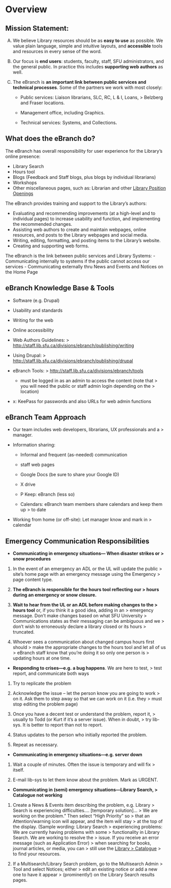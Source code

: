 # Overview
## Mission Statement:

A.  We believe Library resources should be as **easy to use** as possible. We value plain language, simple and intuitive layouts, and **accessible** tools and resources in every sense of the word.

B.  Our focus is **end users**: students, faculty, staff, SFU administrators, and the general public. In practice this includes **supporting web authors** as well.

C.  The eBranch is **an important link between public services and technical processes**. Some of the partners we work with most closely:

    -   Public services: Liaison librarians, SLC, RC, L & I, Loans,
        > Belzberg and Fraser locations.

    -   Management office, including Graphics.

    -   Technical services: Systems, and Collections***.***

## What does the eBranch do?

The eBranch has overall responsibility for user experience for the
Library's online presence:

-   Library Search
-   Hours tool
-   Blogs (Feedback and Staff blogs, plus blogs by individual librarians)
-   Workshops
-   Other miscellaneous pages, such as: Librarian and other [Library Position Openings](https://www.lib.sfu.ca/about/overview/employment/librarian-jobs)

The eBranch provides training and support to the Library's authors:

-   Evaluating and recommending improvements (at a high-level and to individual pages) to increase usability and function, and implementing the recommended changes.
-   Assisting web authors to create and maintain webpages, online resources, and posts to the Library webpages and social media.
-   Writing, editing, formatting, and posting items to the Library's website.
-   Creating and supporting web forms.

The eBranch is the link between public services and Library Systems:
-   Communicating internally to systems if the public cannot access our services
-   Communicating externally thru News and Events and Notices on the Home Page

## eBranch Knowledge Base & Tools


-   Software (e.g. Drupal)

-   Usability and standards

-   Writing for the web

-   Online accessibility

-   Web Authors Guidelines:
    > [[http://staff.lib.sfu.ca/divisions/ebranch/publishing/writing]{.underline}](http://staff.lib.sfu.ca/divisions/ebranch/publishing/writing)

-   Using Drupal:
    > [[http://staff.lib.sfu.ca/divisions/ebranch/publishing/drupal]{.underline}](http://staff.lib.sfu.ca/divisions/ebranch/publishing/drupal)

-   eBranch Tools:
    > [[http://staff.lib.sfu.ca/divisions/ebranch/tools]{.underline}](http://staff.lib.sfu.ca/divisions/ebranch/tools)

    -   must be logged in as an admin to access the content (note that
        > you will need the public or staff admin login depending on the
        > location)

-   x: KeePass for passwords and also URLs for web admin functions

## eBranch Team Approach


-   Our team includes web developers, librarians, UX professionals and a
    > manager.

-   Information sharing:

    -   Informal and frequent (as-needed) communication

    -   staff web pages

    -   Google Docs (be sure to share your Google ID)

    -   X drive

    -   P Keep: eBranch (less so)

    -   Calendars: eBranch team members share calendars and keep them up
        > to date

-   Working from home (or off-site): Let manager know and mark in
    > calendar

## Emergency Communication Responsibilities


-   **Communicating in emergency situations--- When disaster strikes or
    > snow procedures**

1.  In the event of an emergency an ADL or the UL will update the public
    > site's home page with an emergency message using the Emergency
    > page content type.

2.  **The eBranch is responsible for the** **hours tool reflecting our
    > hours during an emergency or snow closure. **

3.  **Wait to hear from the UL or an ADL before making changes to the
    > hours tool** or, if you think it a good idea, adding in an
    > emergency message. Don't make changes based on what SFU University
    > Communications states as their messaging can be ambiguous and we
    > don't wish to erroneously declare a library closed or its hours
    > truncated.

4.  Whoever sees a communication about changed campus hours first should
    > make the appropriate changes to the hours tool and let all of us
    > eBranch staff know that you're doing it so only one person is
    > updating hours at one time.

-   **Responding to crises---e.g. a bug happens**. We are here to test,
    > test report, and communicate both ways

1.  Try to replicate the problem

2.  Acknowledge the issue -- let the person know you are going to work
    > on it. Ask them to step away so that we can work on it (i.e. they
    > must stop editing the problem page)

3.  Once you have a decent test or understand the problem, report it,
    > usually to Todd (or Kurt if it's a server issue). When in doubt,
    > try lib-sys. It is better to report than not to report.

4.  Status updates to the person who initially reported the problem.

5.  Repeat as necessary.

-   **Communicating in emergency situations---e.g. server down**

1.  Wait a couple of minutes. Often the issue is temporary and will fix
    > itself.

2.  E-mail lib-sys to let them know about the problem. Mark as URGENT.

-   **Communicating in (semi) emergency situations---Library Search,
    > Catalogue not working**

1.  Create a News & Events item describing the problem, e.g. Library
    > Search is experiencing difficulties.... \[temporary solution\]...
    > We are working on the problem." Then select "High Priority" so
    > that an Attention/warning icon will appear, and the item will stay
    > at the top of the display. (Sample wording: Library Search
    > experiencing problems: We are currently having problems with some
    > functionality in Library Search. We are working to resolve the
    > issue. If you receive an error message (such as Application Error)
    > when searching for books, journal articles, or media, you can
    > still use the [Library
    > Catalogue](https://sfu-primo.hosted.exlibrisgroup.com/primo-explore/search?vid=SFUL&sortby=rank)
    > to find your resources.

2.  If a Multisearch/Library Search problem, go to the Multisearch Admin
    > Tool and select Notices; either
    > edit an existing notice or add a new one to have it appear
    > (prominently!) on the Library Search results pages.
